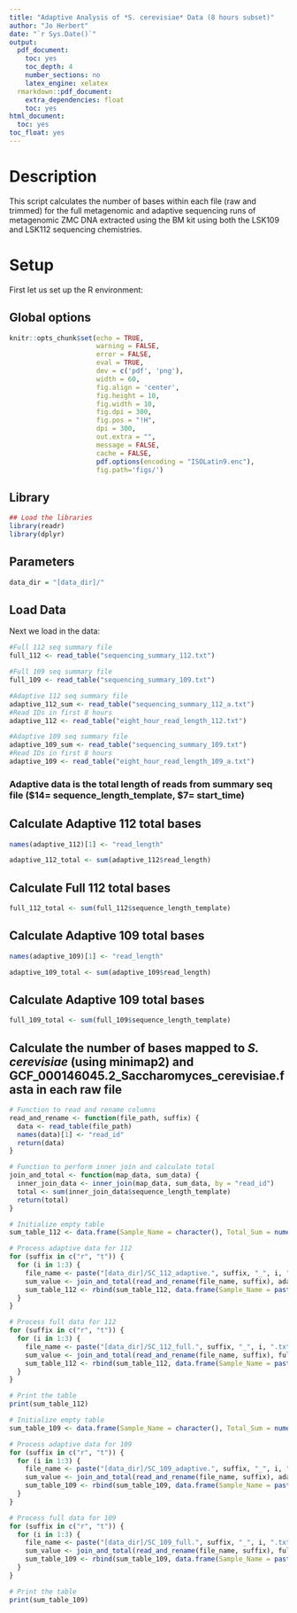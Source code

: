 ```yaml
---
title: "Adaptive Analysis of *S. cerevisiae* Data (8 hours subset)"
author: "Jo Herbert"
date: "`r Sys.Date()`"
output:
  pdf_document:
    toc: yes
    toc_depth: 4
    number_sections: no
    latex_engine: xelatex
  rmarkdown::pdf_document:
    extra_dependencies: float
    toc: yes
html_document:
  toc: yes
toc_float: yes
---
```


# Description

This script calculates the number of bases within each file (raw and trimmed) for the full metagenomic and adaptive sequencing runs of metagenomic ZMC DNA extracted using the BM kit using both the LSK109 and LSK112 sequencing chemistries.

# Setup

First let us set up the R environment:

## Global options

```r
knitr::opts_chunk$set(echo = TRUE, 
                      warning = FALSE,
                      error = FALSE,
                      eval = TRUE,
                      dev = c('pdf', 'png'),
                      width = 60,
                      fig.align = 'center', 
                      fig.height = 10, 
                      fig.width = 10, 
                      fig.dpi = 300,
                      fig.pos = "!H",
                      dpi = 300,
                      out.extra = "",
                      message = FALSE, 
                      cache = FALSE,
                      pdf.options(encoding = "ISOLatin9.enc"),
                      fig.path='figs/') 
```

## Library 

```r
## Load the libraries
library(readr)
library(dplyr)
```

## Parameters

``` r

data_dir = "[data_dir]/"

```

## Load Data
Next we load in the data:

```r

#Full 112 seq summary file
full_112 <- read_table("sequencing_summary_112.txt")

#Full 109 seq summary file
full_109 <- read_table("sequencing_summary_109.txt")

#Adaptive 112 seq summary file
adaptive_112_sum <- read_table("sequencing_summary_112_a.txt")
#Read IDs in first 8 hours
adaptive_112 <- read_table("eight_hour_read_length_112.txt")

#Adaptive 109 seq summary file
adaptive_109_sum <- read_table("sequencing_summary_109.txt")
#Read IDs in first 8 hours
adaptive_109 <- read_table("eight_hour_read_length_109_a.txt")
```

### Adaptive data is the total length of reads from summary seq file ($14= sequence_length_template, $7= start_time)

## Calculate Adaptive 112 total bases 

```r

names(adaptive_112)[1] <- "read_length"

adaptive_112_total <- sum(adaptive_112$read_length)

```

## Calculate Full 112 total bases 

```r

full_112_total <- sum(full_112$sequence_length_template)

```

## Calculate Adaptive 109 total bases 

```r

names(adaptive_109)[1] <- "read_length"

adaptive_109_total <- sum(adaptive_109$read_length)

```

## Calculate Adaptive 109 total bases 

```r

full_109_total <- sum(full_109$sequence_length_template)

```

## Calculate the number of bases mapped to *S. cerevisiae* (using minimap2) and GCF_000146045.2_Saccharomyces_cerevisiae.fasta in each raw file

```r

# Function to read and rename columns
read_and_rename <- function(file_path, suffix) {
  data <- read_table(file_path)
  names(data)[1] <- "read_id"
  return(data)
}

# Function to perform inner join and calculate total
join_and_total <- function(map_data, sum_data) {
  inner_join_data <- inner_join(map_data, sum_data, by = "read_id")
  total <- sum(inner_join_data$sequence_length_template)
  return(total)
}

# Initialize empty table
sum_table_112 <- data.frame(Sample_Name = character(), Total_Sum = numeric(), stringsAsFactors = FALSE)

# Process adaptive data for 112
for (suffix in c("r", "t")) {
  for (i in 1:3) {
    file_name <- paste("[data_dir]/SC_112_adaptive.", suffix, "_", i, ".txt", sep = "")
    sum_value <- join_and_total(read_and_rename(file_name, suffix), adaptive_112_sum)
    sum_table_112 <- rbind(sum_table_112, data.frame(Sample_Name = paste("sum_112_", i, suffix, sep = "_"), Total_Sum = sum_value))
  }
}

# Process full data for 112
for (suffix in c("r", "t")) {
  for (i in 1:3) {
    file_name <- paste("[data_dir]/SC_112_full.", suffix, "_", i, ".txt", sep = "")
    sum_value <- join_and_total(read_and_rename(file_name, suffix), full_112)
    sum_table_112 <- rbind(sum_table_112, data.frame(Sample_Name = paste("full_112_", i, suffix, sep = "_"), Total_Sum = sum_value))
  }
}

# Print the table
print(sum_table_112)

# Initialize empty table
sum_table_109 <- data.frame(Sample_Name = character(), Total_Sum = numeric(), stringsAsFactors = FALSE)

# Process adaptive data for 109
for (suffix in c("r", "t")) {
  for (i in 1:3) {
    file_name <- paste("[data_dir]/SC_109_adaptive.", suffix, "_", i, ".txt", sep = "")
    sum_value <- join_and_total(read_and_rename(file_name, suffix), adaptive_109_sum)
    sum_table_109 <- rbind(sum_table_109, data.frame(Sample_Name = paste("sum_109_", i, suffix, sep = "_"), Total_Sum = sum_value))
  }
}

# Process full data for 109
for (suffix in c("r", "t")) {
  for (i in 1:3) {
    file_name <- paste("[data_dir]/SC_109_full.", suffix, "_", i, ".txt", sep = "")
    sum_value <- join_and_total(read_and_rename(file_name, suffix), full_109)
    sum_table_109 <- rbind(sum_table_109, data.frame(Sample_Name = paste("full_109_", i, suffix, sep = "_"), Total_Sum = sum_value))
  }
}

# Print the table
print(sum_table_109)

```

